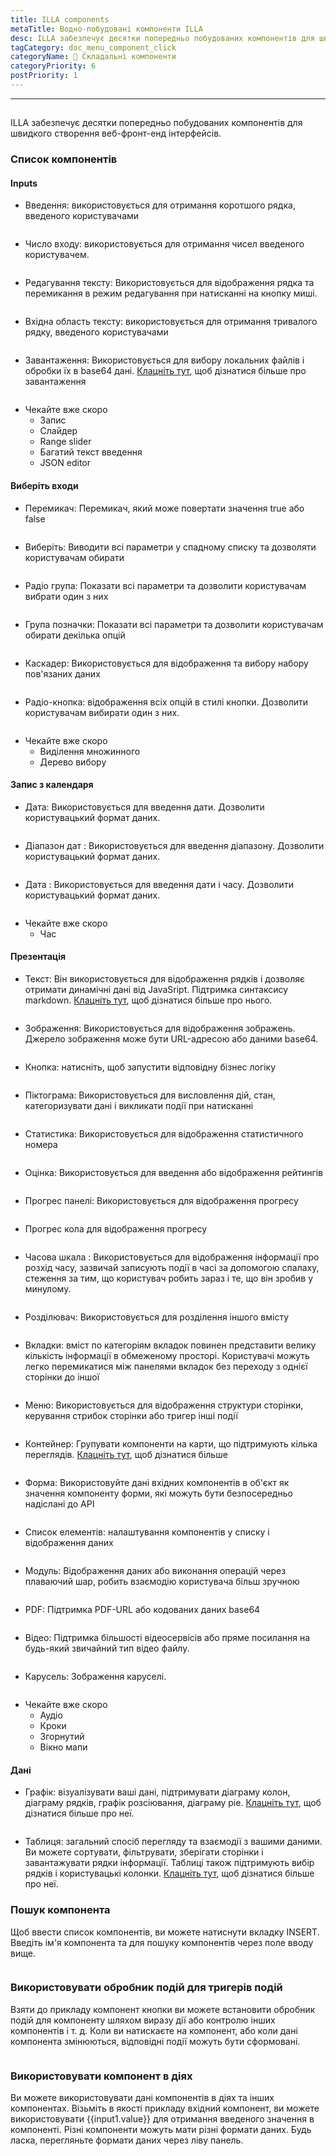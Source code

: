 ```yaml
---
title: ILLA components
metaTitle: Водно-побудовані компоненти ILLA
desc: ILLA забезпечує десятки попередньо побудованих компонентів для швидкого створення веб-фронт-енд інтерфейсів
tagCategory: doc_menu_component_click
categoryName: 🧬 Складальні компоненти
categoryPriority: 6
postPriority: 1
---
```


* * *

## <h2 hidden>ILLA components</h2>

ILLA забезпечує десятки попередньо побудованих компонентів для швидкого створення веб-фронт-енд інтерфейсів.

### Список компонентів

#### Inputs

-   Введення: використовується для отримання коротшого рядка, введеного користувачами

<img
  src='https://cdn.illacloud.com/official-website/img/docs/assemble/illa_components.png'
  alt=""
/>

-   Число входу: використовується для отримання чисел введеного користувачем.

<img
  src='https://cdn.illacloud.com/official-website/img/docs/assemble/illa_components(1).png'
  alt=""
/>

-   Редагування тексту: Використовується для відображення рядка та перемикання в режим редагування при натисканні на кнопку миші.

<img
  src='https://cdn.illacloud.com/official-website/img/docs/assemble/illa_components(2).png'
  alt=""
/>

-   Вхідна область тексту: використовується для отримання тривалого рядку, введеного користувачами

<img
  src='https://cdn.illacloud.com/official-website/img/docs/assemble/illa_components(3).png'
  alt=""
/>

-   Завантаження: Використовується для вибору локальних файлів і обробки їх в base64 дані. [Клацніть тут]([https://www.illacloud.com/en-US/docs/upload](https://www.illacloud.com/en-US/docs/upload)), щоб дізнатися більше про завантаження

<img
  src='https://cdn.illacloud.com/official-website/img/docs/assemble/illa_components(4).png'
  alt=""
/>

-   Чекайте вже скоро
    -   Запис
    -   Слайдер
    -   Range slider
    -   Багатий текст введення
    -   JSON editor

#### Виберіть входи

-   Перемикач: Перемикач, який може повертати значення true або false

<img
  src='https://cdn.illacloud.com/official-website/img/docs/assemble/illa_components(5).png'
  alt=""
/>

-   Виберіть: Виводити всі параметри у спадному списку та дозволяти користувачам обирати

<img
  src='https://cdn.illacloud.com/official-website/img/docs/assemble/illa_components(6).png'
  alt=""
/>

-   Радіо група: Показати всі параметри та дозволити користувачам вибрати один з них

<img
  src='https://cdn.illacloud.com/official-website/img/docs/assemble/illa_components(7).png'
  alt=""
/>

-   Група позначки: Показати всі параметри та дозволити користувачам обирати декілька опцій

<img
  src='https://cdn.illacloud.com/official-website/img/docs/assemble/illa_components(8).png'
  alt=""
/>

-   Каскадер: Використовується для відображення та вибору набору пов'язаних даних

<img
  src='https://cdn.illacloud.com/official-website/img/docs/assemble/illa_components(9).png'
  alt=""
/>

-   Радіо-кнопка: відображення всіх опцій в стилі кнопки. Дозволити користувачам вибирати один з них.

<img
  src='https://cdn.illacloud.com/official-website/img/docs/assemble/illa_components(10).png'
  alt=""
/>

-   Чекайте вже скоро
    -   Виділення множинного
    -   Дерево вибору

#### Запис з календаря

-   Дата: Використовується для введення дати. Дозволити користувацький формат даних.

<img
  src='https://cdn.illacloud.com/official-website/img/docs/assemble/illa_components(11).png'
  alt=""
/>

-   Діапазон дат : Використовується для введення діапазону. Дозволити користувацький формат даних.

<img
  src='https://cdn.illacloud.com/official-website/img/docs/assemble/illa_components(12).png'
  alt=""
/>

-   Дата : Використовується для введення дати і часу. Дозволити користувацький формат даних.

<img
  src='https://cdn.illacloud.com/official-website/img/docs/assemble/illa_components(13).png'
  alt=""
/>

-   Чекайте вже скоро
    -   Час

#### Презентація

-   Текст: Він використовується для відображення рядків і дозволяє отримати динамічні дані від JavaSript. Підтримка синтаксису markdown. [Клацніть тут]([https://www.illacloud.com/en-US/docs/text](https://www.illacloud.com/en-US/docs/text)), щоб дізнатися більше про нього.

<img
  src='https://cdn.illacloud.com/official-website/img/docs/assemble/illa_components(14).png'
  alt=""
/>

-   Зображення: Використовується для відображення зображень. Джерело зображення може бути URL-адресою або даними base64.

<img
  src='https://cdn.illacloud.com/official-website/img/docs/assemble/illa_components(15).png'
  alt=""
/>

-   Кнопка: натисніть, щоб запустити відповідну бізнес логіку

<img
  src='https://cdn.illacloud.com/official-website/img/docs/assemble/illa_components(16).png'
  alt=""
/>

-   Піктограма: Використовується для висловлення дій, стан, категоризувати дані і викликати події при натисканні

<img
  src='https://cdn.illacloud.com/official-website/img/docs/assemble/illa_components(17).png'
  alt=""
/>

-   Статистика: Використовується для відображення статистичного номера

<img
  src='https://cdn.illacloud.com/official-website/img/docs/assemble/illa_components(18).png'
  alt=""
/>

-   Оцінка: Використовується для введення або відображення рейтингів

<img
  src='https://cdn.illacloud.com/official-website/img/docs/assemble/illa_components(19).png'
  alt=""
/>

-   Прогрес панелі: Використовується для відображення прогресу

<img
  src='https://cdn.illacloud.com/official-website/img/docs/assemble/illa_components(20).png'
  alt=""
/>

-   Прогрес кола для відображення прогресу

<img
  src='https://cdn.illacloud.com/official-website/img/docs/assemble/illa_components(21).png'
  alt=""
/>

-   Часова шкала : Використовується для відображення інформації про розхід часу, зазвичай записують події в часі за допомогою спалаху, стеження за тим, що користувач робить зараз і те, що він зробив у минулому.

<img
  src='https://cdn.illacloud.com/official-website/img/docs/assemble/illa_components(22).png'
  alt=""
/>

-   Розділювач: Використовується для розділення іншого вмісту

<img
  src='https://cdn.illacloud.com/official-website/img/docs/assemble/illa_components(23).png'
  alt=""
/>

-   Вкладки: вміст по категоріям вкладок повинен представити велику кількість інформації в обмеженому просторі. Користувачі можуть легко перемикатися між панелями вкладок без переходу з однієї сторінки до іншої

<img
  src='https://cdn.illacloud.com/official-website/img/docs/assemble/illa_components(24).png'
  alt=""
/>

-   Меню: Використовується для відображення структури сторінки, керування стрибок сторінки або тригер інші події

<img
  src='https://cdn.illacloud.com/official-website/img/docs/assemble/illa_components(25).png'
  alt=""
/>

-   Контейнер: Групувати компоненти на карти, що підтримують кілька переглядів. [Клацніть тут]([https://www.illacloud.com/en-US/docs/container](https://www.illacloud.com/en-US/docs/container)), щоб дізнатися більше

<img
  src='https://cdn.illacloud.com/official-website/img/docs/assemble/illa_components(26).png'
  alt=""
/>

-   Форма: Використовуйте дані вхідних компонентів в об'єкт як значення компоненту форми, які можуть бути безпосередньо надіслані до API

<img
  src='https://cdn.illacloud.com/official-website/img/docs/assemble/illa_components(27).png'
  alt=""
/>

-   Список елементів: налаштування компонентів у списку і відображення даних

<img
  src='https://cdn.illacloud.com/official-website/img/docs/assemble/illa_components(28).png'
  alt=""
/>

-   Модуль: Відображення даних або виконання операцій через плаваючий шар, робить взаємодію користувача більш зручною

<img
  src='https://cdn.illacloud.com/official-website/img/docs/assemble/illa_components(29).png'
  alt=""
/>

-   PDF: Підтримка PDF-URL або кодованих даних base64

<img
  src='https://cdn.illacloud.com/official-website/img/docs/assemble/illa_components(30).png'
  alt=""
/>

-   Відео: Підтримка більшості відеосервісів або пряме посилання на будь-який звичайний тип відео файлу.

<img
  src='https://cdn.illacloud.com/official-website/img/docs/assemble/illa_components(31).png'
  alt=""
/>

-   Карусель: Зображення каруселі.

<img
  src='https://cdn.illacloud.com/official-website/img/docs/assemble/illa_components(32).png'
  alt=""
/>

-   Чекайте вже скоро
    -   Аудіо
    -   Кроки
    -   Згорнутий
    -   Вікно мапи

#### Дані

-   Графік: візуалізувати ваші дані, підтримувати діаграму колон, діаграму рядків, графік розсіювання, діаграму pie. [Клацніть тут]([https://www.illacloud.com/en-US/docs/chart](https://www.illacloud.com/en-US/docs/chart)), щоб дізнатися більше про неї.

<img
  src='https://cdn.illacloud.com/official-website/img/docs/assemble/illa_components(33).png'
  alt=""
/>

-   Таблиця: загальний спосіб перегляду та взаємодії з вашими даними. Ви можете сортувати, фільтрувати, зберігати сторінки і завантажувати рядки інформації. Таблиці також підтримують вибір рядків і користувацькі колонки. [Клацніть тут]([https://www.illacloud.com/en-US/docs/table](https://www.illacloud.com/en-US/docs/table)), щоб дізнатися більше про неї.

### Пошук компонента

Щоб ввести список компонентів, ви можете натиснути вкладку INSERT. Введіть ім'я компонента та для пошуку компонентів через поле вводу вище.

<img
  src='https://cdn.illacloud.com/official-website/img/docs/assemble/illa_components(34).png'
  alt=""
/>

### Використовувати обробник подій для тригерів подій

Взяти до прикладу компонент кнопки ви можете встановити обробник подій для компоненту шляхом виразу дії або контролю інших компонентів і т. д. Коли ви натискаєте на компонент, або коли дані компонента змінюються, відповідні події можуть бути сформовані.

<img
  src='https://cdn.illacloud.com/official-website/img/docs/assemble/illa_components(35).png'
  alt=""
/>

### Використовувати компонент в діях

Ви можете використовувати дані компонентів в діях та інших компонентах. Візьміть в якості прикладу вхідний компонент, ви можете використовувати {{input1.value}} для отримання введеного значення в компоненті. Різні компоненти можуть мати різні формати даних. Будь ласка, перегляньте формати даних через ліву панель.

<img
  src='https://cdn.illacloud.com/official-website/img/docs/assemble/illa_components(36).png'
  alt=""
/>
